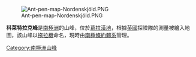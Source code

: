 {{unreferenced|time=2013-10-27T05:40:14+00:00}}
[[Image:Ant-pen-map-Nordenskjöld.PNG|thumb]]

{{Coord|64|20|S|59|38|W|source:GNIS|display=title}}

'''科萊特拉克峰'''是[[南極洲|南極洲]]的山峰，位於[[葛拉漢地|葛拉漢地]]，根據[[英國|英國]]探險隊的測量被繪入地圖，該山峰以[[拖拉機|拖拉機]]命名，現時由[[南極條約體系|南極條約體系]]管理。

{{DEFAULTSORT:Cletrac Peak}}
[[Category:南極洲山峰|Category:南極洲山峰]]


{{NordenskjöldCoast-geo-stub}}